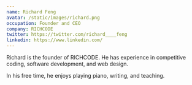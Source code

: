 ```yaml
---
name: Richard Feng
avatar: /static/images/richard.png
occupation: Founder and CEO
company: RICHCODE
twitter: https://twitter.com/richard____feng
linkedin: https://www.linkedin.com/
---
```


Richard is the founder of RICHCODE. He has experience in competitive coding, software development, and web design.

In his free time, he enjoys playing piano, writing, and teaching.
